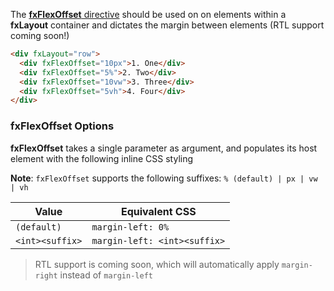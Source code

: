 
<Meta title="主题/样式布局/fxFlexOffset" id="fxFlexOffset" />

The [**fxFlexOffset** directive][offset] should be used on on elements within a **fxLayout** container and
dictates the margin between elements (RTL support coming soon!)

```html
<div fxLayout="row">
  <div fxFlexOffset="10px">1. One</div>
  <div fxFlexOffset="5%">2. Two</div>
  <div fxFlexOffset="10vw">3. Three</div>
  <div fxFlexOffset="5vh">4. Four</div>
</div>
```

### fxFlexOffset Options

**fxFlexOffset** takes a single parameter as argument, and populates its host element with the following inline CSS
styling

**Note**: `fxFlexOffset` supports the following suffixes: `% (default) | px | vw | vh`

| Value           | Equivalent CSS               |
| --------------- | ---------------------------- |
| `(default)`     | `margin-left: 0%`            |
| `<int><suffix>` | `margin-left: <int><suffix>` |

> RTL support is coming soon, which will automatically apply `margin-right` instead of `margin-left`

[offset]: https://github.com/angular/flex-layout/blob/master/src/lib/flex/flex-offset/flex-offset.ts#L41
